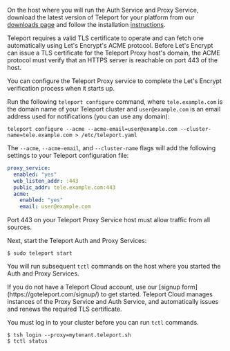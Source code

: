 <Tabs> 
<TabItem scope={["oss","enterprise"]} label="Self-Hosted">

On the host where you will run the Auth Service and Proxy Service, download the
latest version of Teleport for your platform from our
[downloads page](https://goteleport.com/teleport/download) and follow the
installation [instructions](../../installation.mdx).

Teleport requires a valid TLS certificate to operate and can fetch one
automatically using Let's Encrypt's ACME protocol. Before Let's Encrypt can
issue a TLS certificate for the Teleport Proxy host's domain, the ACME protocol
must verify that an HTTPS server is reachable on port 443 of the host.  

You can configure the Teleport Proxy service to complete the Let's Encrypt
verification process when it starts up.

Run the following `teleport configure` command, where `tele.example.com` is the
domain name of your Teleport cluster and `user@example.com` is an email address
used for notifications (you can use any domain):

```code
teleport configure --acme --acme-email=user@example.com --cluster-name=tele.example.com > /etc/teleport.yaml
```

The `--acme`, `--acme-email`, and `--cluster-name` flags will add the following
settings to your Teleport configuration file:

```yaml
proxy_service:
  enabled: "yes"
  web_listen_addr: :443
  public_addr: tele.example.com:443
  acme:
    enabled: "yes"
    email: user@example.com
```

Port 443 on your Teleport Proxy Service host must allow traffic from all sources.

Next, start the Teleport Auth and Proxy Services:

```code
$ sudo teleport start
```

You will run subsequent `tctl` commands on the host where you started the Auth
and Proxy Services.

</TabItem> 
<TabItem label="Teleport Cloud" scope={["cloud"]}> 
If you do not have a Teleport Cloud account, use our [signup form](https://goteleport.com/signup/) to
get started. Teleport Cloud manages instances of the Proxy Service and Auth
Service, and automatically issues and renews the required TLS certificate.

You must log in to your cluster before you can run `tctl` commands.
```code
$ tsh login --proxy=mytenant.teleport.sh
$ tctl status
```
</TabItem>
</Tabs>

